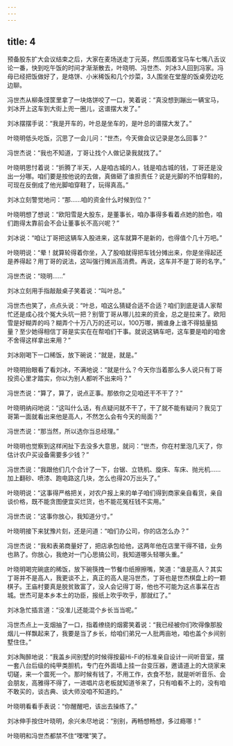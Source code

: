 ```yaml
---
---
---
```

title: 4
---




预备股东扩大会议结束之后，大家在麦场送走丁元英，然后围着宝马车七嘴八舌议论一番，快到吃午饭的时间才渐渐散去，叶晓明、冯世杰、刘冰3人回到冯家。冯母已经把饭做好了，是烙饼、小米稀饭和几个炒菜，3人围坐在堂屋的饭桌旁边吃边聊。

冯世杰从柳条馍筐里拿了一块烙饼咬了一口，笑着说：“真没想到蹦出一辆宝马，刘冰开上这车到大街上兜一圈儿，这谱摆大发了。”

刘冰摆摆手说：“我是开车的，叶总是坐车的，是叶总的谱摆大发了。”

叶晓明低头吃饭，沉思了一会儿问：“世杰，今天做会议记录是怎么回事？”

冯世杰说：“我也不知道，丁哥让找个人做记录我就找了。”

叶晓明思忖着说：“折腾了半天，人是咱古城的人，钱是咱古城的钱，丁哥还是没出一分哪。咱们要是按他说的去做，真做砸了谁担责任？说是光脚的不怕穿鞋的，可现在反倒成了他光脚咱穿鞋了，玩得真高。”

刘冰立刻警觉地问：“那……咱的资金什么时候到位？”

叶晓明想了想说：“欧阳雪是大股东，是董事长，咱办事得多看着点她的脸色，咱们跑得太靠前会不会让董事长不高兴呢？”

刘冰说：“咱让丁哥把这辆车入股进来，这车就算不是新的，也得值个几十万吧。”

叶晓明说：“晕！就算轮得着你坐，入了股咱就得把车钱分摊出来，你是坐得起还是养得起？用丁哥的说法，这叫强行摊派高消费。再说，这车并不是丁哥的名字。”

冯世杰说：“晓明……”

刘冰立刻用手指敲敲桌子笑着说：“叫叶总。”

冯世杰也笑了，点点头说：“叶总，咱这么猜疑合适不合适？咱们到底是请人家帮忙还是成心找个冤大头坑一把？别管丁哥从哪儿拉来的资金，总之是拉来了。欧阳雪是好糊弄的吗？糊弄个十万八万的还可以，100万哪，搁谁身上谁不得掂量掂量？至少她得相信丁哥是实实在在帮咱们干事。就说这辆车吧，这车要是咱的咱舍不舍得这样拿出来用？”

刘冰刚喝下一口稀饭，放下碗说：“就是，就是。”

叶晓明抬眼看了看刘冰，不满地说：“就是什么？今天你当着那么多人说只有丁哥投资心里才踏实，你以为别人都听不出来吗？”

冯世杰说：“算了，算了，说点正事。那依你之见咱还干不干了？”

叶晓明纳闷地说：“这叫什么话，有点疑问就不干了，干了就不能有疑问？我见丁哥第一面就看出来他是高人，不然怎么会有今天的局面？”

冯世杰说：“那当然，所以选你当总经理。”

叶晓明也觉察到这样闲扯下去没多大意思，就问：“世杰，你在村里泡几天了，你估计农户买设备需要多少钱？”

冯世杰说：“我跟他们几个合计了一下，台锯、立铣机、旋床、车床、抛光机……加上翻砂、喷漆、跑电路这几块，怎么也得20万出头了。”

叶晓明说：“这事得严格把关，对农户报上来的单子咱们得到商家亲自看货，亲自谈价格，既不能贪图便宜买烂货，也不能花冤枉钱不实用。”

冯世杰说：“这事你放心，我知道分寸。”

叶晓明接下来犹豫片刻，还是问道：“咱们办公司，你的店怎么办？”

冯世杰说：“我和表弟商量好了，把店承包给他，这两年他在店里干得不错，业务也熟了。你放心，我绝对一门心思搞公司，我知道哪头轻哪头重。”

叶晓明喝完碗底的稀饭，放下碗筷拽一节餐巾纸擦擦嘴，笑道：“谁是高人？其实丁哥并不是高人，我更谈不上，真正的高人是冯世杰，丁哥也是世杰棋盘上的一颗棋子。王庙村要真是脱贫致富了，没人会记得丁哥，他也不可能为这点事呆在古城。世杰可是本乡本土的功臣，报纸上吹乎吹乎，那就红了。”

刘冰急忙插言道：“没准儿还能混个乡长当当呢。”

冯世杰点上一支烟抽了一口，指着缭绕的烟雾笑着说：“我已经被你们吹得像那股烟儿一样飘起来了，我要是当了乡长，给咱们弟兄一人批两亩地，咱也盖个乡间别墅住住。”

刘冰陶醉地说：“我盖乡间别墅的时候得按最Hi-Fi的标准亲自设计一间听音室，摆一套八台后级的纯甲类胆机，专门在外面墙上挂一台变压器，邀请道上的大烧家来切磋，来一个震死一个。那时候有钱了，不用工作，衣食不愁，就是听听音乐、会会朋友，高雅得不得了，一进唱片店老板就知道爷来了，只有咱看不上的，没有咱不敢买的，谈古典、谈大师没咱不知道的。”

叶晓明看看手表说：“你醒醒吧，该出去操练了。”

刘冰伸手按住叶晓明，余兴未尽地说：“别别，再畅想畅想，多过瘾哪！”

叶晓明和冯世杰都禁不住“嘿嘿”笑了。